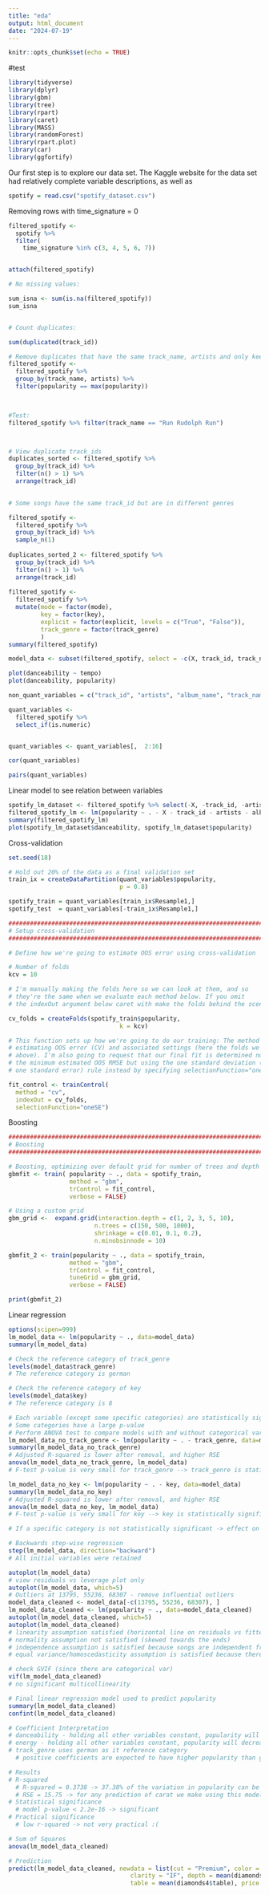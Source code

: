```yaml
---
title: "eda"
output: html_document
date: "2024-07-19"
---
```


```r
knitr::opts_chunk$set(echo = TRUE)
```
#test
``` r

library(tidyverse)
library(dplyr)
library(gbm)
library(tree)
library(rpart)
library(caret)
library(MASS)
library(randomForest)
library(rpart.plot)
library(car)
library(ggfortify)

```

Our first step is to explore our data set. The Kaggle website for the data set had relatively complete variable descriptions, as well as 

``` r
spotify = read.csv("spotify_dataset.csv")

```

Removing rows with time_signature = 0
```r
filtered_spotify <- 
  spotify %>% 
  filter(
    time_signature %in% c(3, 4, 5, 6, 7))


attach(filtered_spotify)

# No missing values:

sum_isna <- sum(is.na(filtered_spotify))
sum_isna


# Count duplicates:

sum(duplicated(track_id))

# Remove duplicates that have the same track_name, artists and only keep the most popular song
filtered_spotify <-
  filtered_spotify %>%
  group_by(track_name, artists) %>% 
  filter(popularity == max(popularity))


 
#Test:  
filtered_spotify %>% filter(track_name == "Run Rudolph Run")



# View duplicate track_ids
duplicates_sorted <- filtered_spotify %>%
  group_by(track_id) %>%
  filter(n() > 1) %>%
  arrange(track_id)

 
# Some songs have the same track_id but are in different genres

filtered_spotify <-
  filtered_spotify %>% 
  group_by(track_id) %>% 
  sample_n(1)
  
duplicates_sorted_2 <- filtered_spotify %>%
  group_by(track_id) %>%
  filter(n() > 1) %>%
  arrange(track_id)
  
filtered_spotify <-
  filtered_spotify %>% 
  mutate(mode = factor(mode),
         key = factor(key),
         explicit = factor(explicit, levels = c("True", "False")),
         track_genre = factor(track_genre)
         )
summary(filtered_spotify)

model_data <- subset(filtered_spotify, select = -c(X, track_id, track_name, album_name, artists))

```

``` r
plot(danceability ~ tempo)
plot(danceability, popularity)

non_quant_variables = c("track_id", "artists", "album_name", "track_name", "explicit", "track_genre")

quant_variables <-
  filtered_spotify %>% 
  select_if(is.numeric) 


quant_variables <- quant_variables[,  2:16]

cor(quant_variables)

pairs(quant_variables)

```

Linear model to see relation between variables
```r
spotify_lm_dataset <- filtered_spotify %>% select(-X, -track_id, -artists, -album_name, -track_name, -track_genre, -explicit)
filtered_spotify_lm <- lm(popularity ~ . - X - track_id - artists - album_name - track_name, data = filtered_spotify)
summary(filtered_spotify_lm)
plot(spotify_lm_dataset$danceability, spotify_lm_dataset$popularity)
```

Cross-validation
```r
set.seed(18)

# Hold out 20% of the data as a final validation set
train_ix = createDataPartition(quant_variables$popularity,
                               p = 0.8)

spotify_train = quant_variables[train_ix$Resample1,]
spotify_test  = quant_variables[-train_ix$Resample1,]

###########################################################################
# Setup cross-validation
###########################################################################

# Define how we're going to estimate OOS error using cross-validation

# Number of folds
kcv = 10

# I'm manually making the folds here so we can look at them, and so
# they're the same when we evaluate each method below. If you omit
# the indexOut argument below caret with make the folds behind the scenes.

cv_folds = createFolds(spotify_train$popularity,
                               k = kcv)

# This function sets up how we're going to do our training: The method for
# estimating OOS error (CV) and associated settings (here the folds we created 
# above). I'm also going to request that our final fit is determined not by
# the minimum estimated OOS RMSE but using the one standard deviation (aka
# one standard error) rule instead by specifying selectionFunction="oneSE"

fit_control <- trainControl(
  method = "cv",
  indexOut = cv_folds,
  selectionFunction="oneSE")
```

Boosting
```r
###########################################################################
# Boosting
###########################################################################

# Boosting, optimizing over default grid for number of trees and depth
gbmfit <- train( popularity ~ ., data = spotify_train, 
                 method = "gbm", 
                 trControl = fit_control,
                 verbose = FALSE)

# Using a custom grid
gbm_grid <-  expand.grid(interaction.depth = c(1, 2, 3, 5, 10), 
                        n.trees = c(150, 500, 1000), 
                        shrinkage = c(0.01, 0.1, 0.2),
                        n.minobsinnode = 10)

gbmfit_2 <- train(popularity ~ ., data = spotify_train, 
                 method = "gbm", 
                 trControl = fit_control,
                 tuneGrid = gbm_grid,
                 verbose = FALSE)

print(gbmfit_2)
```

Linear regression
```r
options(scipen=999)
lm_model_data <- lm(popularity ~ ., data=model_data)
summary(lm_model_data)

# Check the reference category of track_genre
levels(model_data$track_genre)
# The reference category is german

# Check the reference category of key
levels(model_data$key)
# The reference category is 8

# Each variable (except some specific categories) are statistically significant
# Some categories have a large p-value
# Perform ANOVA test to compare models with and without categorical variables
lm_model_data_no_track_genre <- lm(popularity ~ . - track_genre, data=model_data)
summary(lm_model_data_no_track_genre)
# Adjusted R-squared is lower after removal, and higher RSE
anova(lm_model_data_no_track_genre, lm_model_data)
# F-test p-value is very small for track_genre --> track_genre is statistically significant

lm_model_data_no_key <- lm(popularity ~ . - key, data=model_data)
summary(lm_model_data_no_key)
# Adjusted R-squared is lower after removal, and higher RSE
anova(lm_model_data_no_key, lm_model_data)
# F-test p-value is very small for key --> key is statistically significant

# If a specific category is not statistically significant -> effect on pop is not distinguishable from reference category

# Backwards step-wise regression
step(lm_model_data, direction="backward")
# All initial variables were retained

autoplot(lm_model_data)
# view residuals vs leverage plot only
autoplot(lm_model_data, which=5)
# Outliers at 13795, 55236, 68307 - remove influential outliers
model_data_cleaned <- model_data[-c(13795, 55236, 68307), ]
lm_model_data_cleaned <- lm(popularity ~ ., data=model_data_cleaned)
autoplot(lm_model_data_cleaned, which=5)
autoplot(lm_model_data_cleaned)
# linearity assumption satisfied (horizontal line on residuals vs fitted)
# normality assumption not satisfied (skewed towards the ends)
# independence assumption is satisfied because songs are independent from each other
# equal variance/homoscedasticity assumption is satisfied because there is relatively constant vertical thickness on the Residuals vs Fitted graph 

# check GVIF (since there are categorical var)
vif(lm_model_data_cleaned)
# no significant multicollinearity

# Final linear regression model used to predict popularity
summary(lm_model_data_cleaned)
confint(lm_model_data_cleaned)

# Coefficient Interpretation
# danceability - holding all other variables constant, popularity will increase by 4.48 for each increase in danceability
# energy - holding all other variables constant, popularity will decrease by -3.45 for each increase in energy
# track_genre uses german as it reference category
  # positive coefficients are expected to have higher popularity than german, negative coefficients are expected to have lower popularity than german

# Results
# R-squared
  # R-squared = 0.3738 -> 37.38% of the variation in popularity can be explained by the model
  # RSE = 15.75 -> for any prediction of carat we make using this model, we will on average be off by 0.02566 carats
# Statistical significance
  # model p-value < 2.2e-16 -> significant
# Practical significance
  # low r-squared -> not very practical :(

# Sum of Squares
anova(lm_model_data_cleaned)

# Prediction
predict(lm_model_data_cleaned, newdata = list(cut = "Premium", color = "D",
                                  clarity = "IF", depth = mean(diamonds4$depth),
                                  table = mean(diamonds4$table), price = mean(diamonds4$price), x = mean(diamonds4$x), y = mean(diamonds4$y)), interval="prediction")

```


